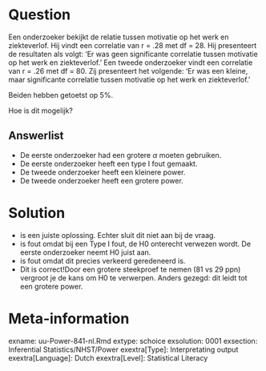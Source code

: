 
Question
========
  
Een onderzoeker bekijkt de relatie tussen motivatie op het werk en ziekteverlof. Hij vindt een correlatie van r = .28 met df = 28. Hij presenteert de resultaten als volgt: ‘Er was geen significante correlatie tussen motivatie op het werk en ziekteverlof.’ Een tweede onderzoeker vindt een correlatie van r = .26 met df = 80. Zij presenteert het volgende: ‘Er was een kleine, maar significante correlatie tussen motivatie op het werk en ziekteverlof.’

Beiden hebben getoetst op 5%. 

Hoe is dit mogelijk?

  
Answerlist
----------
* De eerste onderzoeker had een grotere $\alpha$ moeten gebruiken.
* De eerste onderzoeker heeft een type I fout gemaakt.
* De tweede onderzoeker heeft een kleinere power.
* De tweede onderzoeker heeft een grotere power.


Solution
========
* is een juiste oplossing. Echter sluit dit niet aan bij de vraag. 
* is fout omdat bij een Type I fout, de H0 onterecht verwezen wordt. De eerste onderzoeker neemt H0 juist aan.
* is fout omdat dit precies verkeerd geredeneerd is.
* Dit is correct!Door een grotere steekproef te nemen (81 vs 29 ppn) vergroot je de kans om H0 te verwerpen. Anders gezegd: dit leidt tot een grotere power.




Meta-information
================
exname: uu-Power-841-nl.Rmd
extype: schoice
exsolution: 0001
exsection: Inferential Statistics/NHST/Power
exextra[Type]: Interpretating output
exextra[Language]: Dutch
exextra[Level]: Statistical Literacy
